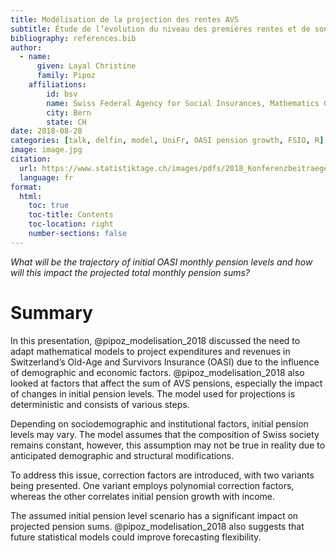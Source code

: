 ```yaml
---
title: Modélisation de la projection des rentes AVS
subtitle: Étude de l’évolution du niveau des premières rentes et de son effet sur la valeur des sommes de rentes projetées
bibliography: references.bib
author:
  - name:
      given: Layal Christine
      family: Pipoz
    affiliations:
        id: bsv
        name: Swiss Federal Agency for Social Insurances, Mathematics Group
        city: Bern
        state: CH
date: 2018-08-28
categories: [talk, delfin, model, UniFr, OASI pension growth, FSIO, R]
image: image.jpg
citation: 
  url: https://www.statistiktage.ch/images/pdfs/2018_Konferenzbeitraege/4_2D_Pipoz_handout.pdf
  language: fr
format:
  html:
    toc: true
    toc-title: Contents
    toc-location: right
    number-sections: false
---
```


*What will be the trajectory of initial OASI monthly pension levels and how will this impact the projected total monthly pension sums?*

# Summary

In this presentation, @pipoz_modelisation_2018  discussed the need to adapt mathematical models to project expenditures and revenues in Switzerland's Old-Age and Survivors Insurance (OASI) due to the influence of demographic and economic factors. @pipoz_modelisation_2018 also looked at factors that affect the sum of AVS pensions, especially the impact of changes in initial pension levels. The model used for projections is deterministic and consists of various steps.

Depending on sociodemographic and institutional factors, initial pension levels may vary. The model assumes that the composition of Swiss society remains constant, however, this assumption may not be true in reality due to anticipated demographic and structural modifications.

To address this issue, correction factors are introduced, with two variants being presented. One variant employs polynomial correction factors, whereas the other correlates initial pension growth with income.

The assumed initial pension level scenario has a significant impact on projected pension sums. @pipoz_modelisation_2018  also suggests that future statistical models could improve forecasting flexibility.

